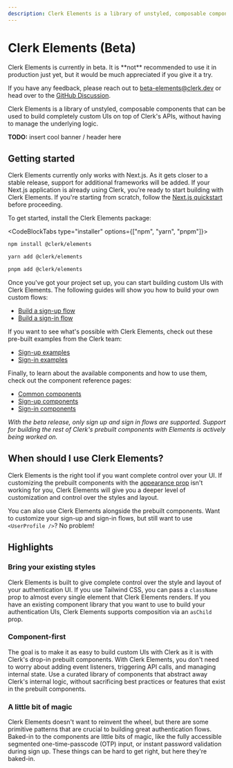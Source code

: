 ```yaml
---
description: Clerk Elements is a library of unstyled, composable components that can be used to build completely custom UIs on top of Clerk's APIs, without having to manage the underlying logic.
---
```


# Clerk Elements (Beta)

<Callout type="info">
Clerk Elements is currently in beta. It is **not** recommended to use it in production just yet, but it would be much appreciated if you give it a try.

If you have any feedback, please reach out to [beta-elements@clerk.dev](mailto:beta-elements@clerk.dev) or head over to the [GitHub Discussion](#TODO).
</Callout>

Clerk Elements is a library of unstyled, composable components that can be used to build completely custom UIs on top of Clerk's APIs, without having to manage the underlying logic.

**TODO:** insert cool banner / header here

## Getting started

Clerk Elements currently only works with Next.js. As it gets closer to a stable release, support for additional frameworks will be added. If your Next.js application is already using Clerk, you're ready to start building with Clerk Elements. If you're starting from scratch, follow the [Next.js quickstart](/docs/quickstarts/nextjs) before proceeding.

To get started, install the Clerk Elements package:

<CodeBlockTabs type="installer" options={["npm", "yarn", "pnpm"]}>
  ```sh filename="terminal"
  npm install @clerk/elements
  ```

  ```sh filename="terminal"
  yarn add @clerk/elements
  ```

  ```sh filename="terminal"
  pnpm add @clerk/elements
  ```
</CodeBlockTabs>

Once you've got your project set up, you can start building custom UIs with Clerk Elements. The following guides will show you how to build your own custom flows:
* [Build a sign-up flow](/docs/elements/guides/sign-up)
* [Build a sign-in flow](/docs/elements/guides/sign-in)

If you want to see what's possible with Clerk Elements, check out these pre-built examples from the Clerk team:
* [Sign-up examples](/docs/elements/examples/sign-up)
* [Sign-in examples](/docs/elements/examples/sign-in)

Finally, to learn about the available components and how to use them, check out the component reference pages:
* [Common components](/docs/elements/reference/common)
* [Sign-up components](/docs/elements/reference/sign-up)
* [Sign-in components](/docs/elements/reference/sign-in)

_With the beta release, only sign up and sign in flows are supported. Support for building the rest of Clerk's prebuilt components with Elements is actively being worked on._

## When should I use Clerk Elements?

Clerk Elements is the right tool if you want complete control over your UI. If customizing the prebuilt components with the [appearance prop](/docs/components/customization/overview) isn't working for you, Clerk Elements will give you a deeper level of customization and control over the styles and layout.

You can also use Clerk Elements alongside the prebuilt components. Want to customize your sign-up and sign-in flows, but still want to use `<UserProfile />`? No problem!

## Highlights

### Bring your existing styles

Clerk Elements is built to give complete control over the style and layout of your authentication UI. If you use Tailwind CSS, you can pass a `className` prop to almost every single element that Clerk Elements renders. If you have an existing component library that you want to use to build your authentication UIs, Clerk Elements supports composition via an `asChild` prop.

### Component-first

The goal is to make it as easy to build custom UIs with Clerk as it is with Clerk's drop-in prebuilt components. With Clerk Elements, you don't need to worry about adding event listeners, triggering API calls, and managing internal state. Use a curated library of components that abstract away Clerk's internal logic, without sacrificing best practices or features that exist in the prebuilt components.

### A little bit of magic

Clerk Elements doesn't want to reinvent the wheel, but there are some primitive patterns that are crucial to building great authentication flows. Baked-in to the components are little bits of magic, like the fully accessible segmented one-time-passcode (OTP) input, or instant password validation during sign up. These things can be hard to get right, but here they're baked-in.
